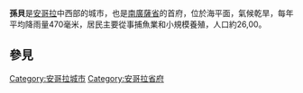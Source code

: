 {{Infobox settlement
<!--See Template:Infobox Settlement for additional fields that may be available-->
<!--See the Table at Infobox Settlement for all fields and descriptions of usage-->
<!-- Basic info  ---------------->
|name                   = 孫貝
|official_name          = 
|other_name             = Novo Redondo
|native_name            =  <!-- if different from the English name -->
|nickname               = 
|settlement_type        = 
|total_type             = <!-- to set a non-standard label for total area and population rows -->
|motto                  =
<!-- images and maps  ----------->
|image_skyline          = Rural village near Sumbe, Angola.jpg
|imagesize              = 300px
|image_caption          = 
|image_flag             = 
|flag_size              =
|image_seal             = 
|seal_size              =
|image_shield           = 
|shield_size            =
|image_blank_emblem     =
|blank_emblem_type      =
|blank_emblem_size      =
|image_map              = 
|mapsize                = 
|map_caption            = 
|image_map1             = 
|mapsize1               = 
|map_caption1           = 
|image_dot_map          =
|dot_mapsize            =
|dot_map_caption        =
|dot_x =  |dot_y =
|pushpin_map            = Angola <!-- the name of a location map as per http://en.wikipedia.org/wiki/Template:Location_map -->
|pushpin_label_position = <!-- the position of the pushpin label: left, right, top, bottom, none -->
|pushpin_map_caption    =
|pushpin_mapsize        =
<!-- Location ------------------>
|coordinates_display    = inline,title
|coordinates_region     = AO
|subdivision_type       = 國家
|subdivision_name       = {{flag|Angola}}
|subdivision_type1      = 省
|subdivision_name1      = [[南廣薩省|南廣薩省]]
|subdivision_type2      = 
|subdivision_name2      = 
<!-- Smaller parts (e.g. boroughs of a city) and seat of government -->
|seat_type              =
|seat                   =
|parts_type             =
|parts_style            = <!-- =list (for list), coll (for collapsed list), para (for paragraph format)
                               Default is list if up to 5 items, coll if more than 5-->
|parts                  = <!-- parts text, or header for parts list -->
|p1                     =
|p2                     = <!-- etc. up to p50: for separate parts to be listed--> 
<!-- Politics ----------------->
|government_footnotes   =
|government_type        =
|leader_title           =
|leader_name            =  <!--add   (no-break space) to leader names to disable automatic links-->
|leader_title1          =  
|leader_name1           =
|established_title      =  <!-- Settled -->
|established_date       = 
<!-- Area    --------------------->
|area_magnitude         = 
|unit_pref                = <!--Enter: Imperial, to display imperial  before metric-->
|area_footnotes           =
|area_total_km2           = <!-- ALL fields with measurements are subject to automatic unit conversion-->
|area_land_km2            = 4638<!--See table @ Template:Infobox Settlement for details on unit conversion-->
|area_water_km2           =
|area_total_sq_mi         =
|area_land_sq_mi          =
|area_water_sq_mi         =
|area_water_percent       =
<!-- Elevation -------------------------->
|elevation_footnotes    = 
|elevation_m            = 0
|elevation_ft           =
|elevation_max_m            = 
|elevation_max_ft           =
|elevation_min_m            = 
|elevation_min_ft           =
<!-- Population   ----------------------->
|population_as_of               =
|population_footnotes           =
|population_note                =
|population_total               = 26000
|population_density_km2         = 5.5<!--For automatic calculation, any density field may contain: auto -->
|population_density_sq_mi       =
<!-- General information  --------------->
|timezone               = 
|utc_offset             = 
|timezone_DST           = 
|utc_offset_DST         = 
|coor_pinpoint         =<!-- can be used to specify exactly where/what the coordinates refer to -->
|coordinates_type       = 
|latd= 11|latm=12 |lats= |latNS=S 
|longd=13 |longm=50 |longs= |longEW=E
<!-- Area/postal codes & others -------->
|postal_code_type       =  <!-- enter ZIP code, Postcode, Post code, Postal code... -->
|postal_code            =
|area_code              =
|website                = 
|footnotes              = 
}}

'''孫貝'''是[[安哥拉|安哥拉]]中西部的城市，也是[[南廣薩省|南廣薩省]]的首府，位於海平面，氣候乾旱，每年平均降雨量470毫米，居民主要從事捕魚業和小規模養殖，人口約26,00。
==參見==
{{Portal|安哥拉|Flag of Angola.svg}}

{{Municipalities of Angola}}

[[Category:安哥拉城市|Category:安哥拉城市]]
[[Category:安哥拉省府|Category:安哥拉省府]]